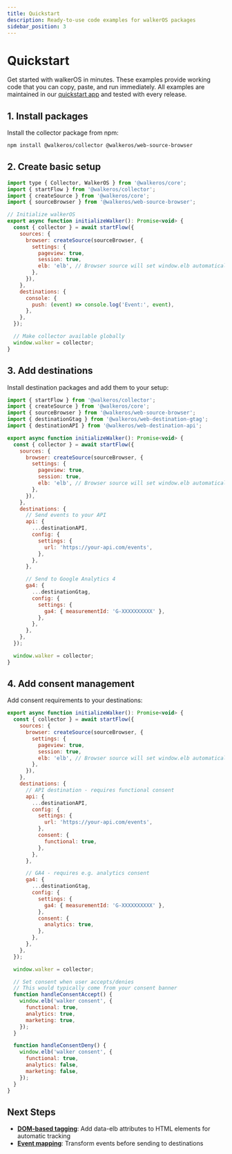 ```yaml
---
title: Quickstart
description: Ready-to-use code examples for walkerOS packages
sidebar_position: 3
---
```



# Quickstart

Get started with walkerOS in minutes. These examples provide working code that
you can copy, paste, and run immediately. All examples are maintained in our
[quickstart app](https://github.com/elbwalker/walkerOS/tree/main/apps/quickstart)
and tested with every release.

## 1. Install packages

Install the collector package from npm:

```bash
npm install @walkeros/collector @walkeros/web-source-browser
```

## 2. Create basic setup

```javascript
import type { Collector, WalkerOS } from '@walkeros/core';
import { startFlow } from '@walkeros/collector';
import { createSource } from '@walkeros/core';
import { sourceBrowser } from '@walkeros/web-source-browser';

// Initialize walkerOS
export async function initializeWalker(): Promise<void> {
  const { collector } = await startFlow({
    sources: {
      browser: createSource(sourceBrowser, {
        settings: {
          pageview: true,
          session: true,
          elb: 'elb', // Browser source will set window.elb automatically
        },
      }),
    },
    destinations: {
      console: {
        push: (event) => console.log('Event:', event),
      },
    },
  });

  // Make collector available globally
  window.walker = collector;
}
```

## 3. Add destinations

Install destination packages and add them to your setup:

```javascript
import { startFlow } from '@walkeros/collector';
import { createSource } from '@walkeros/core';
import { sourceBrowser } from '@walkeros/web-source-browser';
import { destinationGtag } from '@walkeros/web-destination-gtag';
import { destinationAPI } from '@walkeros/web-destination-api';

export async function initializeWalker(): Promise<void> {
  const { collector } = await startFlow({
    sources: {
      browser: createSource(sourceBrowser, {
        settings: {
          pageview: true,
          session: true,
          elb: 'elb', // Browser source will set window.elb automatically
        },
      }),
    },
    destinations: {
      // Send events to your API
      api: {
        ...destinationAPI,
        config: {
          settings: {
            url: 'https://your-api.com/events',
          },
        },
      },

      // Send to Google Analytics 4
      ga4: {
        ...destinationGtag,
        config: {
          settings: {
            ga4: { measurementId: 'G-XXXXXXXXXX' },
          },
        },
      },
    },
  });

  window.walker = collector;
}
```

## 4. Add consent management

Add consent requirements to your destinations:

```javascript
export async function initializeWalker(): Promise<void> {
  const { collector } = await startFlow({
    sources: {
      browser: createSource(sourceBrowser, {
        settings: {
          pageview: true,
          session: true,
          elb: 'elb', // Browser source will set window.elb automatically
        },
      }),
    },
    destinations: {
      // API destination - requires functional consent
      api: {
        ...destinationAPI,
        config: {
          settings: {
            url: 'https://your-api.com/events',
          },
          consent: {
            functional: true,
          },
        },
      },

      // GA4 - requires e.g. analytics consent
      ga4: {
        ...destinationGtag,
        config: {
          settings: {
            ga4: { measurementId: 'G-XXXXXXXXXX' },
          },
          consent: {
            analytics: true,
          },
        },
      },
    },
  });

  window.walker = collector;

  // Set consent when user accepts/denies
  // This would typically come from your consent banner
  function handleConsentAccept() {
    window.elb('walker consent', {
      functional: true,
      analytics: true,
      marketing: true,
    });
  }

  function handleConsentDeny() {
    window.elb('walker consent', {
      functional: true,
      analytics: false,
      marketing: false,
    });
  }
}
```

## Next Steps

- **[DOM-based tagging](https://elbwalker.com/docs/sources/web/browser/tagging)**:
  Add data-elb attributes to HTML elements for automatic tracking
- **[Event mapping](https://elbwalker.com/docs/destinations/event-mapping)**:
  Transform events before sending to destinations
